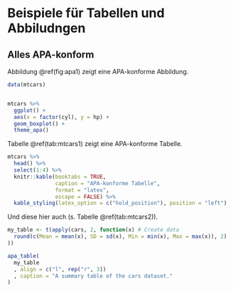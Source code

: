 # Beispiele für Tabellen und Abbiludngen


## Alles APA-konform




Abbildung \@ref(fig:apa1) zeigt eine APA-konforme Abbildung.

```r
data(mtcars)


mtcars %>% 
  ggplot() +
  aes(x = factor(cyl), y = hp) +
  geom_boxplot() +
  theme_apa()
```


Tabelle \@ref(tab:mtcars1) zeigt eine APA-konforme Tabelle.

```r
mtcars %>% 
  head() %>% 
  select(1:4) %>% 
  knitr::kable(booktabs = TRUE, 
               caption = "APA-konforme Tabelle",
               format = "latex",
               escape = FALSE) %>% 
  kable_styling(latex_option = c("hold_position"), position = "left")
```


Und diese hier auch (s. Tabelle \@ref(tab:mtcars2)).
```r
my_table <- t(apply(cars, 2, function(x) # Create data
  round(c(Mean = mean(x), SD = sd(x), Min = min(x), Max = max(x)), 2)
))

apa_table(
  my_table
  , align = c("l", rep("r", 3))
  , caption = "A summary table of the cars dataset."
)

```